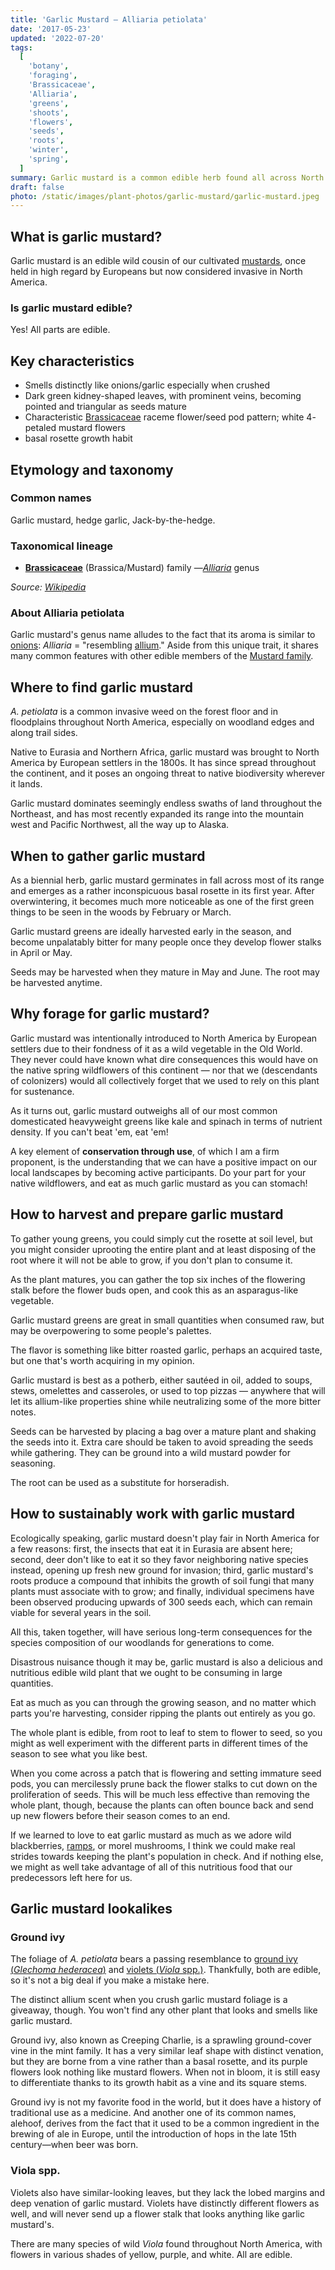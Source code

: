 ```yaml
---
title: 'Garlic Mustard – Alliaria petiolata'
date: '2017-05-23'
updated: '2022-07-20'
tags:
  [
    'botany',
    'foraging',
    'Brassicaceae',
    'Alliaria',
    'greens',
    'shoots',
    'flowers',
    'seeds',
    'roots',
    'winter',
    'spring',
  ]
summary: Garlic mustard is a common edible herb found all across North America and Europe in the springtime.
draft: false
photo: /static/images/plant-photos/garlic-mustard/garlic-mustard.jpeg
---
```



<div className="rounded-lg bg-gray-100 p-4 dark:bg-gray-800">
  <TOCInline toc={props.toc} toHeading={3} asDisclosure />
</div>

## What is garlic mustard?

Garlic mustard is an edible wild cousin of our cultivated [mustards](/tags/brassicaceae/), once held in high regard by Europeans but now considered invasive in North America.

### Is garlic mustard edible?

Yes! All parts are edible.

## Key characteristics

- Smells distinctly like onions/garlic especially when crushed
- Dark green kidney-shaped leaves, with prominent veins, becoming
  pointed and triangular as seeds mature
- Characteristic [Brassicaceae](/tags/brassicaceae/) raceme flower/seed pod pattern; white 4-
  petaled mustard flowers
- basal rosette growth habit

<Photo
  photo="/static/images/plant-photos/garlic-mustard/garlic-mustard-basal-rosette.jpeg"
  desc="Early-season garlic mustard showing its basal rosette form."
/>

## Etymology and taxonomy

### Common names

Garlic mustard, hedge garlic, Jack-by-the-hedge.

### Taxonomical lineage

- [**Brassicaceae**](/tags/brassicaceae/) (Brassica/Mustard) family
  —[_Alliaria_](/tags/alliaria/) genus

_Source: [Wikipedia](https://en.wikipedia.org/wiki/Alliaria_petiolata)_

### About Alliaria petiolata

Garlic mustard's genus name alludes to the fact that its aroma is similar to [onions](/plants/edible-wild-onions-garlic/): _Alliaria_ = "resembling [allium](/tags/allium/)." Aside from this unique trait, it shares many common features with other edible members of the [Mustard family](/tags/brassicaceae/).

## Where to find garlic mustard

_A. petiolata_ is a common invasive weed on the forest floor and in floodplains throughout North America, especially on woodland edges and along trail sides.

Native to Eurasia and Northern Africa, garlic mustard was brought to North America by European settlers in the 1800s. It has since spread throughout the continent, and it poses an ongoing threat to native biodiversity wherever it lands.

Garlic mustard dominates seemingly endless swaths of land throughout the Northeast, and has most recently expanded its range into the mountain west and Pacific Northwest, all the way up to Alaska.

<Photo
  photo="/static/images/plant-photos/garlic-mustard/garlic-mustard-shoot.jpeg"
  desc="As the season progresses, garlic mustard shoots begin to stretch upward before blooming."
/>

## When to gather garlic mustard

As a biennial herb, garlic mustard germinates in fall across most of its range and emerges as a rather inconspicuous basal rosette in its first year. After overwintering, it becomes much more noticeable as one of the first green things to be seen in the woods by February or March.

Garlic mustard greens are ideally harvested early in the season, and become unpalatably bitter for many people once they develop flower stalks in April or May.

Seeds may be harvested when they mature in May and June. The root may be harvested anytime.

## Why forage for garlic mustard?

Garlic mustard was intentionally introduced to North America by European settlers due to their fondness of it as a wild vegetable in the Old World. They never could have known what dire consequences this would have on the native spring wildflowers of this continent — nor that we (descendants of colonizers) would all collectively forget that we used to rely on this plant for sustenance.

As it turns out, garlic mustard outweighs all of our most common domesticated heavyweight greens like kale and spinach in terms of nutrient density. If you can't beat 'em, eat 'em!

A key element of **conservation through use**, of which I am a firm proponent, is the understanding that we can have a positive impact on our local landscapes by becoming active participants. Do your part for your native wildflowers, and eat as much garlic mustard as you can stomach!

## How to harvest and prepare garlic mustard

To gather young greens, you could simply cut the rosette at soil level, but you might consider uprooting the entire plant and at least disposing of the root where it will not be able to grow, if you don't plan to consume it.

As the plant matures, you can gather the top six inches of the flowering stalk before the flower buds open, and cook this as an asparagus-like vegetable.

Garlic mustard greens are great in small quantities when consumed raw, but may be overpowering to some people's palettes.

The flavor is something like bitter roasted garlic, perhaps an acquired taste, but one that's worth acquiring in my opinion.

Garlic mustard is best as a potherb, either sautéed in oil, added to soups, stews, omelettes and casseroles, or used to top pizzas — anywhere that will let its allium-like properties shine while neutralizing some of the more bitter notes.

Seeds can be harvested by placing a bag over a mature plant and shaking the seeds into it. Extra care should be taken to avoid spreading the seeds while gathering. They can be ground into a wild mustard powder for seasoning.

The root can be used as a substitute for horseradish.

<Photo
  photo="/static/images/plant-photos/garlic-mustard/garlic-mustard-foraging.jpeg"
  desc="Garlic mustard shoots are simple to gather and not yet too bitter when they just begin to bloom."
/>

## How to sustainably work with garlic mustard

Ecologically speaking, garlic mustard doesn't play fair in North America for a few reasons: first, the insects that eat it in Eurasia are absent here; second, deer don't like to eat it so they favor neighboring native species instead, opening up fresh new ground for invasion; third, garlic mustard's roots produce a compound that inhibits the growth of soil fungi that many plants must associate with to grow; and finally, individual specimens have been observed producing upwards of 300 seeds each, which can remain viable for several years in the soil.

All this, taken together, will have serious long-term consequences for the species composition of our woodlands for generations to come.

Disastrous nuisance though it may be, garlic mustard is also a delicious and nutritious edible wild plant that we ought to be consuming in large quantities.

Eat as much as you can through the growing season, and no matter which parts you're harvesting, consider ripping the plants out entirely as you go.

The whole plant is edible, from root to leaf to stem to flower to seed, so you might as well experiment with the different parts in different times of the season to see what you like best.

When you come across a patch that is flowering and setting immature seed pods, you can mercilessly prune back the flower stalks to cut down on the proliferation of seeds. This will be much less effective than removing the whole plant, though, because the plants can often bounce back and send up new flowers before their season comes to an end.

If we learned to love to eat garlic mustard as much as we adore wild blackberries, [ramps](/plants/edible-wild-onions-garlic/), or morel mushrooms, I think we could make real strides towards keeping the plant's population in check. And if nothing else, we might as well take advantage of all of this nutritious food that our predecessors left here for us.

## Garlic mustard lookalikes

### Ground ivy

The foliage of _A. petiolata_ bears a passing resemblance to [ground ivy (_Glechoma hederacea_)](https://en.wikipedia.org/wiki/Glechoma_hederacea) and [violets (_Viola_ spp.)](<https://en.wikipedia.org/wiki/Viola_(plant)>). Thankfully, both are edible, so it's not a big deal if you make a mistake here.

The distinct allium scent when you crush garlic mustard foliage is a giveaway, though. You won't find any other plant that looks and smells like garlic mustard.

<Photo
  photo="/static/images/plant-photos/garlic-mustard/ground-ivy.jpeg"
  desc="Ground ivy has similar leaves but distinctly different flowers."
/>

Ground ivy, also known as Creeping Charlie, is a sprawling ground-cover vine in the mint family. It has a very similar leaf shape with distinct venation, but they are borne from a vine rather than a basal rosette, and its purple flowers look nothing like mustard flowers. When not in bloom, it is still easy to differentiate thanks to its growth habit as a vine and its square stems.

Ground ivy is not my favorite food in the world, but it does have a history of traditional use as a medicine. And another one of its common names, alehoof, derives from the fact that it used to be a common ingredient in the brewing of ale in Europe, until the introduction of hops in the late 15th century—when beer was born.

### Viola spp.

<Photo
  photo="/static/images/plant-photos/garlic-mustard/violet-greens.jpeg"
  desc="Violet leaves bear some resemblance to garlic mustard but lack the allium aroma."
/>

Violets also have similar-looking leaves, but they lack the lobed margins and deep venation of garlic mustard. Violets have distinctly different flowers as well, and will never send up a flower stalk that looks anything like garlic mustard's.

There are many species of wild _Viola_ found throughout North America, with flowers in various shades of yellow, purple, and white. All are edible.

<BookCTA />
